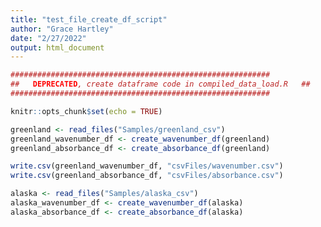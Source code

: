 ```yaml
---
title: "test_file_create_df_script"
author: "Grace Hartley"
date: "2/27/2022"
output: html_document
---
```

```r
##########################################################
##   DEPRECATED, create dataframe code in compiled_data_load.R   ##
##########################################################
```

```r
knitr::opts_chunk$set(echo = TRUE)
```

```r
greenland <- read_files("Samples/greenland_csv")
greenland_wavenumber_df <- create_wavenumber_df(greenland)
greenland_absorbance_df <- create_absorbance_df(greenland)

write.csv(greenland_wavenumber_df, "csvFiles/wavenumber.csv")
write.csv(greenland_absorbance_df, "csvFiles/absorbance.csv")
```

```r
alaska <- read_files("Samples/alaska_csv")
alaska_wavenumber_df <- create_wavenumber_df(alaska)
alaska_absorbance_df <- create_absorbance_df(alaska)
```

